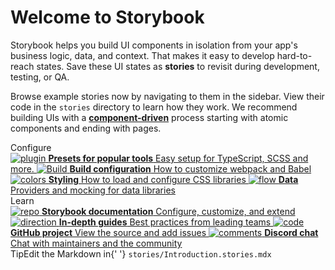 
<Meta title="Example/Introduction" />

<style>
    {`
    .subheading {
      --mediumdark: '#999999';
      font-weight: 700;
      font-size: 13px;
      color: #999;
      letter-spacing: 6px;
      line-height: 24px;
      text-transform: uppercase;
      margin-bottom: 12px;
      margin-top: 40px;
    }

    .link-list {
      display: grid;
      grid-template-columns: 1fr;
      grid-template-rows: 1fr 1fr;
      row-gap: 10px;
    }

    @media (min-width: 620px) {
      .link-list {
        row-gap: 20px;
        column-gap: 20px;
        grid-template-columns: 1fr 1fr;
      }
    }

    @media all and (-ms-high-contrast:none) {
    .link-list {
        display: -ms-grid;
        -ms-grid-columns: 1fr 1fr;
        -ms-grid-rows: 1fr 1fr;
      }
    }

    .link-item {
      display: block;
      padding: 20px;
      border: 1px solid #00000010;
      border-radius: 5px;
      transition: background 150ms ease-out, border 150ms ease-out, transform 150ms ease-out;
      color: #333333;
      display: flex;
      align-items: flex-start;
    }

    .link-item:hover {
      border-color: #1EA7FD50;
      transform: translate3d(0, -3px, 0);
      box-shadow: rgba(0, 0, 0, 0.08) 0 3px 10px 0;
    }

    .link-item:active {
      border-color: #1EA7FD;
      transform: translate3d(0, 0, 0);
    }

    .link-item strong {
      font-weight: 700;
      display: block;
      margin-bottom: 2px;
    }

    .link-item img {
      height: 40px;
      width: 40px;
      margin-right: 15px;
      flex: none;
    }

    .link-item span,
    .link-item p {
      margin: 0;
      font-size: 14px;
      line-height: 20px;
    }

    .tip {
      display: inline-block;
      border-radius: 1em;
      font-size: 11px;
      line-height: 12px;
      font-weight: 700;
      background: #E7FDD8;
      color: #66BF3C;
      padding: 4px 12px;
      margin-right: 10px;
      vertical-align: top;
    }

    .tip-wrapper {
      font-size: 13px;
      line-height: 20px;
      margin-top: 40px;
      margin-bottom: 40px;
    }

    .tip-wrapper code {
      font-size: 12px;
      display: inline-block;
    }
  `}
</style>

# Welcome to Storybook

Storybook helps you build UI components in isolation from your app's business logic, data, and
context. That makes it easy to develop hard-to-reach states. Save these UI states as **stories** to
revisit during development, testing, or QA.

Browse example stories now by navigating to them in the sidebar. View their code in the `stories`
directory to learn how they work. We recommend building UIs with a
[**component-driven**](https://componentdriven.org) process starting with atomic components and
ending with pages.

<div className="subheading">Configure</div>

<div className="link-list">
    <a
        className="link-item"
        href="https://storybook.js.org/docs/react/addons/addon-types"
        target="_blank"
    >
        <img src={Plugin} alt="plugin" />
        <span>
            <strong>Presets for popular tools</strong>
            Easy setup for TypeScript, SCSS and more.
        </span>
    </a>
    <a
        className="link-item"
        href="https://storybook.js.org/docs/react/configure/webpack"
        target="_blank"
    >
        <img src={StackAlt} alt="Build" />
        <span>
            <strong>Build configuration</strong>
            How to customize webpack and Babel
        </span>
    </a>
    <a
        className="link-item"
        href="https://storybook.js.org/docs/react/configure/styling-and-css"
        target="_blank"
    >
        <img src={Colors} alt="colors" />
        <span>
            <strong>Styling</strong>
            How to load and configure CSS libraries
        </span>
    </a>
    <a
        className="link-item"
        href="https://storybook.js.org/docs/react/get-started/setup#configure-storybook-for-your-stack"
        target="_blank"
    >
        <img src={Flow} alt="flow" />
        <span>
            <strong>Data</strong>
            Providers and mocking for data libraries
        </span>
    </a>
</div>

<div className="subheading">Learn</div>

<div className="link-list">
    <a className="link-item" href="https://storybook.js.org/docs" target="_blank">
        <img src={Repo} alt="repo" />
        <span>
            <strong>Storybook documentation</strong>
            Configure, customize, and extend
        </span>
    </a>
    <a className="link-item" href="https://storybook.js.org/tutorials/" target="_blank">
        <img src={Direction} alt="direction" />
        <span>
            <strong>In-depth guides</strong>
            Best practices from leading teams
        </span>
    </a>
    <a className="link-item" href="https://github.com/storybookjs/storybook" target="_blank">
        <img src={Code} alt="code" />
        <span>
            <strong>GitHub project</strong>
            View the source and add issues
        </span>
    </a>
    <a className="link-item" href="https://discord.gg/storybook" target="_blank">
        <img src={Comments} alt="comments" />
        <span>
            <strong>Discord chat</strong>
            Chat with maintainers and the community
        </span>
    </a>
</div>

<div className="tip-wrapper">
    <span className="tip">Tip</span>Edit the Markdown in{' '}
    <code>stories/Introduction.stories.mdx</code>
</div>
